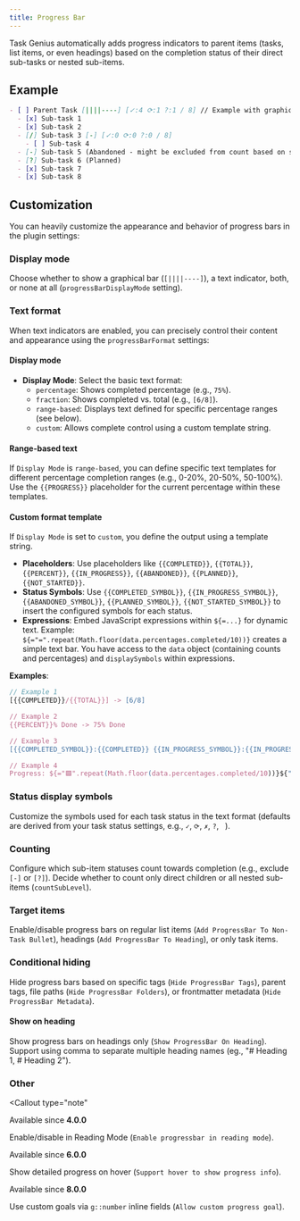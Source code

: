 ```yaml
---
title: Progress Bar
---
```



Task Genius automatically adds progress indicators to parent items (tasks, list items, or even headings) based on the completion status of their direct sub-tasks or nested sub-items.

## Example

```markdown
- [ ] Parent Task [||||----] [✓:4 ⟳:1 ?:1 / 8] // Example with graphical bar and custom text format
  - [x] Sub-task 1
  - [x] Sub-task 2
  - [/] Sub-task 3 [-] [✓:0 ⟳:0 ?:0 / 8]
    - [ ] Sub-task 4
  - [-] Sub-task 5 (Abandoned - might be excluded from count based on settings)
  - [?] Sub-task 6 (Planned)
  - [x] Sub-task 7
  - [x] Sub-task 8
```

## Customization

You can heavily customize the appearance and behavior of progress bars in the plugin settings:

### Display mode

<VersionCallout version="7.0.0" />

Choose whether to show a graphical bar (`[||||----]`), a text indicator, both, or none at all (`progressBarDisplayMode` setting).

### Text format

<VersionCallout version="7.0.0" />

When text indicators are enabled, you can precisely control their content and appearance using the `progressBarFormat` settings:

#### Display mode

- **Display Mode**: Select the basic text format:
  - `percentage`: Shows completed percentage (e.g., `75%`).
  - `fraction`: Shows completed vs. total (e.g., `[6/8]`).
  - `range-based`: Displays text defined for specific percentage ranges (see below).
  - `custom`: Allows complete control using a custom template string.

#### Range-based text

<VersionCallout version="5.0.0" />

If `Display Mode` is `range-based`, you can define specific text templates for different percentage completion ranges (e.g., 0-20%, 20-50%, 50-100%). Use the `{{PROGRESS}}` placeholder for the current percentage within these templates.

#### Custom format template

<VersionCallout version="7.0.0" />

If `Display Mode` is set to `custom`, you define the output using a template string.

- **Placeholders**: Use placeholders like `{{COMPLETED}}`, `{{TOTAL}}`, `{{PERCENT}}`, `{{IN_PROGRESS}}`, `{{ABANDONED}}`, `{{PLANNED}}`, `{{NOT_STARTED}}`.
- **Status Symbols**: Use `{{COMPLETED_SYMBOL}}`, `{{IN_PROGRESS_SYMBOL}}`, `{{ABANDONED_SYMBOL}}`, `{{PLANNED_SYMBOL}}`, `{{NOT_STARTED_SYMBOL}}` to insert the configured symbols for each status.
- **Expressions**: Embed JavaScript expressions within `${=...}` for dynamic text. Example: `${="=".repeat(Math.floor(data.percentages.completed/10))}` creates a simple text bar. You have access to the `data` object (containing counts and percentages) and `displaySymbols` within expressions.

**Examples**:

```ts
// Example 1
[{{COMPLETED}}/{{TOTAL}}] -> [6/8]

// Example 2
{{PERCENT}}% Done -> 75% Done

// Example 3
[{{COMPLETED_SYMBOL}}:{{COMPLETED}} {{IN_PROGRESS_SYMBOL}}:{{IN_PROGRESS}} / {{TOTAL}}] -> [✓:6 ⟳:1 / 8]

// Example 4
Progress: ${="🟩".repeat(Math.floor(data.percentages.completed/10))}${"⬜".repeat(10-Math.floor(data.percentages.completed/10))} -> Progress: 🟩🟩🟩🟩🟩🟩🟩⬜⬜⬜
```

### Status display symbols

Customize the symbols used for each task status in the text format (defaults are derived from your task status settings, e.g., `✓`, `⟳`, `✗`, `?`, ` `).

### Counting

Configure which sub-item statuses count towards completion (e.g., exclude `[-]` or `[?]`). Decide whether to count only direct children or all nested sub-items (`countSubLevel`).

### Target items

Enable/disable progress bars on regular list items (`Add ProgressBar To Non-Task Bullet`), headings (`Add ProgressBar To Heading`), or only task items.

### Conditional hiding

Hide progress bars based on specific tags (`Hide ProgressBar Tags`), parent tags, file paths (`Hide ProgressBar Folders`), or frontmatter metadata (`Hide ProgressBar Metadata`).

#### Show on heading

<VersionCallout version="8.6.0" />

Show progress bars on headings only (`Show ProgressBar On Heading`). Support using comma to separate multiple heading names (eg., "# Heading 1, # Heading 2").

### Other

<Callout
  type="note"
>
  Available since <strong className="text-primary">4.0.0</strong>

Enable/disable in Reading Mode (`Enable progressbar in reading mode`).

</Callout>

<Callout type="note">
  Available since <strong className="text-primary">6.0.0</strong>

Show detailed progress on hover (`Support hover to show progress info`).

</Callout>

<Callout type="note">
  Available since <strong className="text-primary">8.0.0</strong>

Use custom goals via `g::number` inline fields (`Allow custom progress goal`).

</Callout>
